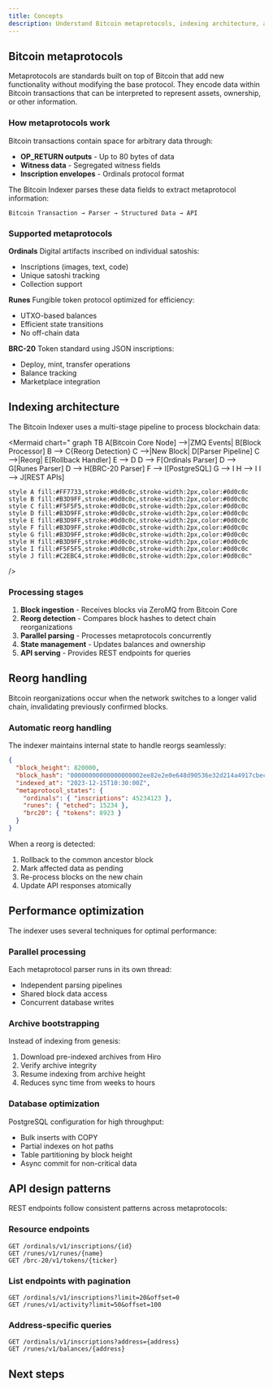 ```yaml
---
title: Concepts
description: Understand Bitcoin metaprotocols, indexing architecture, and how the Bitcoin Indexer extracts structured data from the blockchain.
---
```


## Bitcoin metaprotocols

Metaprotocols are standards built on top of Bitcoin that add new functionality without modifying the base protocol. They encode data within Bitcoin transactions that can be interpreted to represent assets, ownership, or other information.

### How metaprotocols work

Bitcoin transactions contain space for arbitrary data through:
- **OP_RETURN outputs** - Up to 80 bytes of data
- **Witness data** - Segregated witness fields
- **Inscription envelopes** - Ordinals protocol format

The Bitcoin Indexer parses these data fields to extract metaprotocol information:

```
Bitcoin Transaction → Parser → Structured Data → API
```

### Supported metaprotocols

**Ordinals**
Digital artifacts inscribed on individual satoshis:
- Inscriptions (images, text, code)
- Unique satoshi tracking
- Collection support

**Runes**
Fungible token protocol optimized for efficiency:
- UTXO-based balances
- Efficient state transitions
- No off-chain data

**BRC-20**
Token standard using JSON inscriptions:
- Deploy, mint, transfer operations
- Balance tracking
- Marketplace integration

## Indexing architecture

The Bitcoin Indexer uses a multi-stage pipeline to process blockchain data:

<Mermaid
  chart="
graph TB
    A[Bitcoin Core Node] -->|ZMQ Events| B[Block Processor]
    B --> C{Reorg Detection}
    C -->|New Block| D[Parser Pipeline]
    C -->|Reorg| E[Rollback Handler]
    E --> D
    D --> F[Ordinals Parser]
    D --> G[Runes Parser]
    D --> H[BRC-20 Parser]
    F --> I[PostgreSQL]
    G --> I
    H --> I
    I --> J[REST APIs]
    
    style A fill:#FF7733,stroke:#0d0c0c,stroke-width:2px,color:#0d0c0c
    style B fill:#B3D9FF,stroke:#0d0c0c,stroke-width:2px,color:#0d0c0c
    style C fill:#F5F5F5,stroke:#0d0c0c,stroke-width:2px,color:#0d0c0c
    style D fill:#B3D9FF,stroke:#0d0c0c,stroke-width:2px,color:#0d0c0c
    style E fill:#B3D9FF,stroke:#0d0c0c,stroke-width:2px,color:#0d0c0c
    style F fill:#B3D9FF,stroke:#0d0c0c,stroke-width:2px,color:#0d0c0c
    style G fill:#B3D9FF,stroke:#0d0c0c,stroke-width:2px,color:#0d0c0c
    style H fill:#B3D9FF,stroke:#0d0c0c,stroke-width:2px,color:#0d0c0c
    style I fill:#F5F5F5,stroke:#0d0c0c,stroke-width:2px,color:#0d0c0c
    style J fill:#C2EBC4,stroke:#0d0c0c,stroke-width:2px,color:#0d0c0c"
/>

### Processing stages

1. **Block ingestion** - Receives blocks via ZeroMQ from Bitcoin Core
2. **Reorg detection** - Compares block hashes to detect chain reorganizations
3. **Parallel parsing** - Processes metaprotocols concurrently
4. **State management** - Updates balances and ownership
5. **API serving** - Provides REST endpoints for queries

## Reorg handling

Bitcoin reorganizations occur when the network switches to a longer valid chain, invalidating previously confirmed blocks.

### Automatic reorg handling

The indexer maintains internal state to handle reorgs seamlessly:

```json
{
  "block_height": 820000,
  "block_hash": "00000000000000000002ee82e2e0e648d90536e32d214a4917cbec0bbd3e3e91",
  "indexed_at": "2023-12-15T10:30:00Z",
  "metaprotocol_states": {
    "ordinals": { "inscriptions": 45234123 },
    "runes": { "etched": 15234 },
    "brc20": { "tokens": 8923 }
  }
}
```

When a reorg is detected:
1. Rollback to the common ancestor block
2. Mark affected data as pending
3. Re-process blocks on the new chain
4. Update API responses atomically

## Performance optimization

The indexer uses several techniques for optimal performance:

### Parallel processing

Each metaprotocol parser runs in its own thread:
- Independent parsing pipelines
- Shared block data access
- Concurrent database writes

### Archive bootstrapping

Instead of indexing from genesis:
1. Download pre-indexed archives from Hiro
2. Verify archive integrity
3. Resume indexing from archive height
4. Reduces sync time from weeks to hours

### Database optimization

PostgreSQL configuration for high throughput:
- Bulk inserts with COPY
- Partial indexes on hot paths  
- Table partitioning by block height
- Async commit for non-critical data

## API design patterns

REST endpoints follow consistent patterns across metaprotocols:

### Resource endpoints
```
GET /ordinals/v1/inscriptions/{id}
GET /runes/v1/runes/{name}  
GET /brc-20/v1/tokens/{ticker}
```

### List endpoints with pagination
```
GET /ordinals/v1/inscriptions?limit=20&offset=0
GET /runes/v1/activity?limit=50&offset=100
```

### Address-specific queries
```
GET /ordinals/v1/inscriptions?address={address}
GET /runes/v1/balances/{address}
```

## Next steps

<Cards>
  <Card
    href="/tools/bitcoin-indexer/run-indexer/system-requirements"
    title="System requirements"
    description="Detailed hardware and software requirements"
  />
  <Card
    href="/tools/bitcoin-indexer/metaprotocol-apis/ordinals-api"
    title="Ordinals API"
    description="Query inscriptions and digital artifacts"
  />
  <Card
    href="/tools/bitcoin-indexer/custom-metaprotocols/architecture"
    title="Build custom parsers"
    description="Extend the indexer for new metaprotocols"
  />
</Cards>
